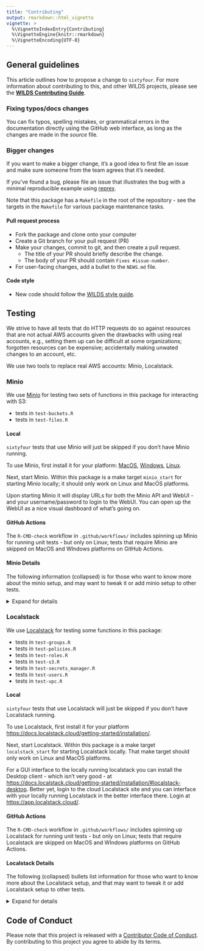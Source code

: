 ```yaml
---
title: "Contributing"
output: rmarkdown::html_vignette
vignette: >
  %\VignetteIndexEntry{Contributing}
  %\VignetteEngine{knitr::rmarkdown}
  %\VignetteEncoding{UTF-8}
---
```


## General guidelines

This article outlines how to propose a change to `sixtyfour`. For more information about contributing to this, and other WILDS projects, please see the [**WILDS Contributing Guide**](https://getwilds.org/guide/).

### Fixing typos/docs changes

You can fix typos, spelling mistakes, or grammatical errors in the documentation directly using the GitHub web interface, as long as the changes are made in the _source_ file.

### Bigger changes

If you want to make a bigger change, it's a good idea to first file an issue and make sure someone from the team agrees that it’s needed.

If you’ve found a bug, please file an issue that illustrates the bug with a minimal
reproducible example using [reprex](https://www.tidyverse.org/help/#reprex).

Note that this package has a `Makefile` in the root of the repository - see the targets in the `Makefile` for various package maintenance tasks.

#### Pull request process

* Fork the package and clone onto your computer
* Create a Git branch for your pull request (PR)
* Make your changes, commit to git, and then create a pull request.
  * The title of your PR should briefly describe the change.
  * The body of your PR should contain `Fixes #issue-number`.
* For user-facing changes, add a bullet to the `NEWS.md` file.

#### Code style

* New code should follow the [WILDS style guide](https://getwilds.org/guide/style.html).

## Testing

We strive to have all tests that do HTTP requests do so against resources that are not actual AWS accounts given the drawbacks with using real accounts, e.g., setting them up can be difficult at some organizations; forgotten resources can be expensive; accidentally making unwated changes to an account, etc.

We use two tools to replace real AWS accounts: Minio, Localstack.

###

### Minio

We use [Minio][] for testing two sets of functions in this package for interacting with S3:

- tests in `test-buckets.R`
- tests in `test-files.R`

#### Local

`sixtyfour` tests that use Minio will just be skipped if you don't have Minio running.

To use Minio, first install it for your platform: [MacOS](https://min.io/docs/minio/macos/index.html), [Windows](https://min.io/docs/minio/windows/index.html), [Linux](https://min.io/docs/minio/linux/index.html).

Next, start Minio. Within this package is a make target `minio_start` for starting Minio locally; it should only work on Linux and MacOS platforms.

Upon starting Minio it will display URLs for both the Minio API and WebUI - and your username/password to login to the WebUI. You can open up the WebUI as a nice visual dashboard of what's going on.

#### GitHub Actions

The `R-CMD-check` workflow in `.github/workflows/` includes spinning up Minio for running unit tests - but only on Linux; tests that require Minio are skipped on MacOS and WIndows platforms on GitHub Actions.

#### Minio Details

The following information (collapsed) is for those who want to know more about the minio setup, and may want to tweak it or add minio setup to other tests.

<details><summary>Expand for details</summary>

- `tests/testthat/helper-minio.R` has helper functions for Minio. `bucket_delete` and `buckets_empty` make it easier to do cleanup in tests. The `minio_available` function is to be used inside `skip_if_not` to skip the tests in the file if Minio is not available, like: `skip_if_not(minio_available(), "Minio Not Available")`
- At the top of any file that uses Minio, setup the interfaces to Minio like:

```r
Sys.setenv(AWS_PROFILE = "minio")
```

- And unset at the bottom of the file to cleanup:

```r
Sys.unsetenv("AWS_PROFILE")
```

Internally we grab client objects for `paws` and `s3fs` as needed and use `AWS_PROFILE` env var to toggle on/off using Minio.

For Minio we use the default credentials:

- Access key id: `minioadmin` (override with env var `MINIO_USER`)
- Secret access key: `minioadmin` (override with env var `MINIO_PWD`)
- Endpoint: `http://127.0.0.1:9000` (override with env var `MINIO_ENDPOINT`)

You can override these defaults by setting the env vars above to your own values.

</details>

### Localstack

We use [Localstack][ls] for testing some functions in this package:

- tests in `test-groups.R`
- tests in `test-policies.R`
- tests in `test-roles.R`
- tests in `test-s3.R`
- tests in `test-secrets_manager.R`
- tests in `test-users.R`
- tests in `test-vpc.R`

#### Local

`sixtyfour` tests that use Localstack will just be skipped if you don't have Localstack running.

To use Localstack, first install it for your platform <https://docs.localstack.cloud/getting-started/installation/>.

Next, start Localstack. Within this package is a make target `localstack_start` for starting Localstack locally. That make target should only work on Linux and MacOS platforms.

For a GUI interface to the locally running localstack you can install the Desktop client - which isn't very good - at <https://docs.localstack.cloud/getting-started/installation/#localstack-desktop>. Better yet, login to the cloud Localstack site and you can interface with your locally running Localstack in the better interface there. Login at <https://app.localstack.cloud/>.

#### GitHub Actions

The `R-CMD-check` workflow in `.github/workflows/` includes spinning up Localstack for running unit tests - but only on Linux; tests that require Localstack are skipped on MacOS and WIndows platforms on GitHub Actions.

#### Localstack Details

The following (collapsed) bullets list information for those who want to know more about the Localstack setup, and that may want to tweak it or add Localstack setup to other tests.

<details><summary>Expand for details</summary>

- `tests/testthat/helper-localstack.R` has helper functions for Localstack. The `localstack_available` function is to be used inside `skip_if_not` to skip the tests in the file if Localstack is not available, like: `skip_if_not(localstack_available(), "Localstack Not Available")`
- At the top of any file that uses Localstack, setup the interfaces to Localstack like:

```r
Sys.setenv(AWS_PROFILE = "localstack")
```

- And unset at the bottom of the file to cleanup:

```r
Sys.unsetenv("AWS_PROFILE")
```

Internally we grab client objects for `paws` and `s3fs` as needed and use `AWS_PROFILE` env var to toggle on/off using Localstack.

For Localstack we use the default credentials:

- Access key id: `NOTAREALKEY` (override with env var `LOCALSTACK_KEY`)
- Secret access key: `AREALLYFAKETOKEN` (override with env var `LOCALSTACK_SECRET`)
- Endpoint: `http://localhost.localstack.cloud:4566` (override with env var `LOCALSTACK_ENDPOINT`)

You can override these defaults by setting the env vars above to your own values.

</details>


## Code of Conduct

Please note that this project is released with a
[Contributor Code of Conduct](CODE_OF_CONDUCT.md). By contributing to this
project you agree to abide by its terms.

[Minio]: https://min.io/
[ls]: https://www.localstack.cloud/
